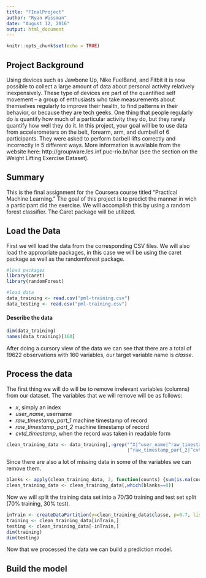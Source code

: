 ```yaml
---
title: "FInalProject"
author: "Ryan Wissman"
date: "August 12, 2016"
output: html_document
---
```


```r
knitr::opts_chunk$set(echo = TRUE)
```

## Project Background

Using devices such as Jawbone Up, Nike FuelBand, and Fitbit it is now possible to collect a large amount of data about personal activity relatively inexpensively. These type of devices are part of the quantified self movement – a group of enthusiasts who take measurements about themselves regularly to improve their health, to find patterns in their behavior, or because they are tech geeks. One thing that people regularly do is quantify how much of a particular activity they do, but they rarely quantify how well they do it. In this project, your goal will be to use data from accelerometers on the belt, forearm, arm, and dumbell of 6 participants. They were asked to perform barbell lifts correctly and incorrectly in 5 different ways. More information is available from the website here: http://groupware.les.inf.puc-rio.br/har (see the section on the Weight Lifting Exercise Dataset).

## Summary

This is the final assignment for the Coursera course titled "Practical Machine Learning." The goal of this project is to predict the manner in wich a participant did the exercise. We will accomplish this by using a random forest classifier. The Caret package will be utilized.

## Load the Data

First we will load the data from the corresponding CSV files. We will also load the appropriate packages, in this case we will be using the caret package as well as the randomforest package. 

```r
#load packages
library(caret)
library(randomForest)

#load data
data_training <- read.csv("pml-training.csv")
data_testing <- read.csv("pml-training.csv")
```

#### Describe the data

```r
dim(data_training)
names(data_training)[160]
```

After doing a cursory view of the data we can see that there are a total of 19622 observations with 160 variables, our target variable name is *classe*.

## Process the data

The first thing we will do will be to remove irrelevant variables (columns) from our dataset. The variables that we will remove will be as follows:

* *x*, simply an index
* *user_name*, username
* *raw_timestamp_part_1* machine timestamp of record
* *raw_timestamp_part_2* machine timestamp of record
* *cvtd_timestamp*, when the record was taken in readable form

```r
clean_training_data <- data_training[,-grep("^X|^user_name|^raw_timestamp_part_1
                                            |^raw_timestamp_part_2|^cvtd_timestamp", names(data_training))]
```

Since there are also a lot of missing data in some of the variables we can remove them.

```r
blanks <- apply(clean_training_data, 2, function(counts) {sum(is.na(counts))})
clean_training_data <- clean_training_data[,which(blanks==0)]
```

Now we will split the training data set into a 70/30 training and test set split (70% training, 30% test). 

```r
inTrain <- createDataPartition(y=clean_training_data$classe, p=0.7, list=FALSE)
training <- clean_training_data[inTrain,]
testing <- clean_training_data[-inTrain,]
dim(training)
dim(testing)
```

Now that we processed the data we can build a prediction model.

## Build the model




